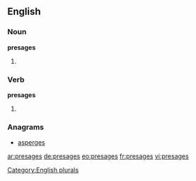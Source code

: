 ==English==

===Noun===
'''presages'''

# {{plural of |[[presage]]}}

===Verb===
'''presages'''

# {{third-person singular of|[[presage]]}}

===Anagrams===
* [[asperges#English|asperges]]

[[Category:English plurals]]

[[ar:presages]]
[[de:presages]]
[[eo:presages]]
[[fr:presages]]
[[vi:presages]]